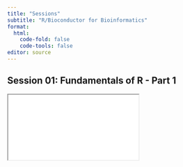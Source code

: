 ---
title: "Sessions"
subtitle: "R/Bioconductor for Bioinformatics"
format: 
  html:
    code-fold: false
    code-tools: false
editor: source
---

## Session 01: Fundamentals of R - Part 1

<iframe class="slide-deck" src="../slides/Day01/index.html" title="[Session 01] Presentation">
</iframe>
